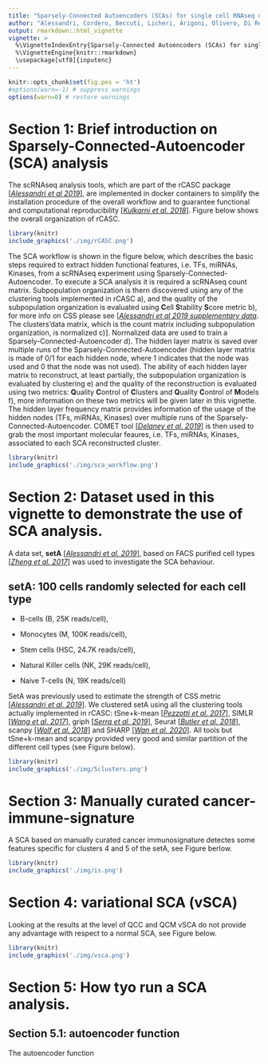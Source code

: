 ```yaml
---
title: "Sparsely-Connected Autoencoders (SCAs) for single cell RNAseq data mining supplementary data"
author: "Alessandri, Cordero, Beccuti, Licheri, Arigoni, Olivero, Di Renzo, Sapino and Calogero"
output: rmarkdown::html_vignette
vignette: >
  %\VignetteIndexEntry{Sparsely-Connected Autoencoders (SCAs) for single cell RNAseq data mining supplementary data}
  %\VignetteEngine{knitr::rmarkdown}
  \usepackage[utf8]{inputenc}
---
```


<style>
p.caption {
  font-size: 0.8em;
}
</style>

```r
knitr::opts_chunk$set(fig.pos = 'ht')
#options(warn=-1) # suppress warnings
options(warn=0) # restore warnings
```

# **Section 1**: Brief introduction on Sparsely-Connected-Autoencoder (SCA) analysis

The scRNAseq analysis tools, which are part of the rCASC package [[*Alessandri et al 2019*](https://pubmed.ncbi.nlm.nih.gov/31494672/)], are implemented in docker containers to simplify the installation procedure of the overall workflow and to guarantee functional and computational reproducibility [[*Kulkarni et al. 2018*](https://pubmed.ncbi.nlm.nih.gov/30367595/)]. Figure below shows the overall organization of rCASC.

```r
library(knitr)
include_graphics('./img/rCASC.png')
```




The SCA workflow is shown in the figure below, which describes the basic steps required to extract hidden functional features, i.e.  TFs, miRNAs, Kinases, from a scRNAseq experiment using Sparsely-Connected-Autoencoder. To execute a SCA analysis it is required a scRNAseq count matrix. Subpopulation organization is thern discovered using any of the clustering tools implemented in rCASC a), and the quality of the subpopulation organization is evaluated using **C**ell **S**tability **S**core metric b), for more info on CSS please see [[*Alessandri et al 2019 supplementary data*](https://academic.oup.com/gigascience/article/8/9/giz105/5565135#supplementary-data). The clusters'data matrix, which is the count matrix including subpopulation organization, is normalized c)]. Normalized data are used to train a Sparsely-Connected-Autoencoder d). The hidden layer matrix is saved over multiple runs of the Sparsely-Connected-Autoencoder (hidden layer matrix is made of 0/1 for each hidden node, where 1 indicates that the node was used and 0 that the node was not used). The ability of each hidden layer matrix to reconstruct, at least partially, the subpopulation organization is evaluated by clustering e) and the quality of the reconstruction is evaluated using two metrics: **Q**uality **C**ontrol of **C**lusters and **Q**uality **C**ontrol of **M**odels f), more information on these two metrics will be given later in this vignette. The hidden layer frequency matrix provides information of the usage of the hidden nodes (TFs, miRNAs, Kinases) over multiple runs of the Sparsely-Connected-Autoencoder. COMET tool [[*Delaney et al. 2019*](https://pubmed.ncbi.nlm.nih.gov/31657111/)] is then used to grab the most important molecular feaures, i.e.  TFs, miRNAs, Kinases, associated to each SCA reconstructed cluster.

```r
library(knitr)
include_graphics('./img/sca_workflow.png')
```


# **Section 2**: Dataset used in this vignette to demonstrate the use of SCA analysis.

A data set, **setA** [[*Alessandri et al. 2019*](https://academic.oup.com/gigascience/article/8/9/giz105/5565135)], based on FACS purified cell types [[*Zheng et al. 2017*](https://www.nature.com/articles/ncomms14049)] was used to investigate the SCA behaviour.

## **setA: 100 cells randomly selected for each cell type** 

- B-cells (B, 25K reads/cell), 
    
- Monocytes (M, 100K reads/cell), 
    
- Stem cells (HSC, 24.7K reads/cell), 
    
- Natural Killer cells (NK, 29K reads/cell), 
    
- Naive T-cells (N, 19K reads/cell)


SetA was previously used to estimate the strength of CSS metric [[*Alessandri et al. 2019*](https://academic.oup.com/gigascience/article/8/9/giz105/5565135)]. We clustered setA using all the clustering tools actually implemented in rCASC: tSne+k-mean [[*Pezzotti et al. 2017*](Approximated and User Steerable tSNE for Progressive Visual Analytics)], SIMLR [[*Wang et al. 2017*](https://www.nature.com/articles/nmeth.4207)], griph [[*Serra et al. 2019*](https://www.nature.com/articles/s41586-019-1146-y)], Seurat [[*Butler et al. 2018*](https://www.nature.com/articles/nbt.4096)], scanpy [[*Wolf et al. 2018*](https://genomebiology.biomedcentral.com/articles/10.1186/s13059-017-1382-0)] and SHARP [[*Wan et al. 2020*](https://genome.cshlp.org/content/early/2020/01/28/gr.254557.119)]. All tools but tSne+k-mean and scanpy provided very good and similar partition of the different cell types (see Figure below).

```r
library(knitr)
include_graphics('./img/5clusters.png')
```


# **Section 3**: Manually curated cancer-immune-signature 

A SCA based on manually curated cancer immunosignature detectes some features specific for clusters 4 and 5 of the setA, see Figure berlow.

```r
library(knitr)
include_graphics('./img/is.png')
```


# **Section 4**: variational SCA (vSCA)

Looking at the results at the level of QCC and QCM vSCA do not provide any advantage with respect to a normal SCA, see Figure below.

```r
library(knitr)
include_graphics('./img/vsca.png')
```

# **Section 5**: How tyo run a SCA analysis.


## **Section 5.1**: autoencoder function

The autoencoder function 


